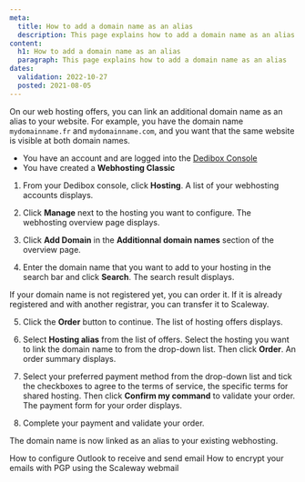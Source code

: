 ```yaml
---
meta:
  title: How to add a domain name as an alias
  description: This page explains how to add a domain name as an alias
content:
  h1: How to add a domain name as an alias
  paragraph: This page explains how to add a domain name as an alias
dates:
  validation: 2022-10-27
  posted: 2021-08-05
---
```


On our web hosting offers, you can link an additional domain name as an alias to your website. For example, you have the domain name `mydomainname.fr` and `mydomainname.com`, and you want that the same website is visible at both domain names.

<Message type="requirement">

  - You have an account and are logged into the [Dedibox Console](https://console.online.net)
  - You have created a **Webhosting Classic**

</Message>

1. From your Dedibox console, click **Hosting**. A list of your webhosting accounts displays.

2. Click **Manage** next to the hosting you want to configure. The webhosting overview page displays.

3. Click **Add Domain** in the **Additionnal domain names** section of the overview page. 

4. Enter the domain name that you want to add to your hosting in the search bar and click **Search**. The search result displays.


  <Message type="note">

  If your domain name is not registered yet, you can order it. If it is already registered and with another registrar, you can transfer it to Scaleway.

  </Message>

5. Click the **Order** button to continue. The list of hosting offers displays.

6. Select **Hosting alias** from the list of offers. Select the hosting you want to link the domain name to from the drop-down list. Then click **Order**. An order summary displays.

7. Select your preferred payment method from the drop-down list and tick the checkboxes to agree to the terms of service, the specific terms for shared hosting. Then click **Confirm my command** to validate your order. The payment form for your order displays.

8. Complete your payment and validate your order. 

  <Message type="note">

  The domain name is now linked as an alias to your existing webhosting.

  </Message>

<Navigation title="See Also">
  <PreviousButton to="/webhosting/classic/how-to/configure-outlook/">How to configure Outlook to receive and send email</PreviousButton>
  <NextButton to="/webhosting/classic/how-to/encrypt-emails-with-pgp-using-webmail/">How to encrypt your emails with PGP using the Scaleway webmail</NextButton>
</Navigation> 
